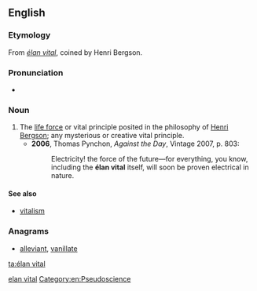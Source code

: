 ==English==

===Etymology===
From {{etyl|fr|en}} ''[[#French|élan vital]]'', coined by Henri Bergson.

===Pronunciation===
* {{a|French}} {{IPA|/elɑ̃ vital/}}

===Noun===
{{en-noun|-}}

# The [[life force]] or vital principle posited in the philosophy of [[w:Henri Bergson|Henri Bergson]]; any mysterious or creative vital principle.
#* '''2006''', Thomas Pynchon, ''Against the Day'', Vintage 2007, p. 803:
#*: Electricity! the force of the future—for everything, you know, including the '''élan vital''' itself, will soon be proven electrical in nature.

====See also====
* [[vitalism]]

===Anagrams===
* [[alleviant#English|alleviant]], [[vanillate#English|vanillate]]

[[Category:English terms spelled with É|elan vital]]
[[Category:en:Pseudoscience]]

[[ta:élan vital]]